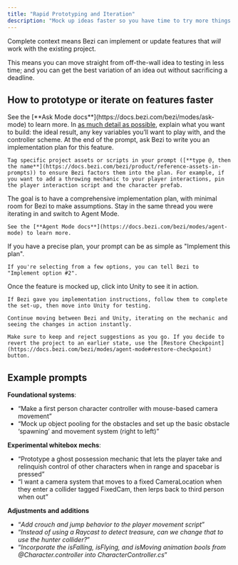 ```yaml
---
title: "Rapid Prototyping and Iteration"
description: "Mock up ideas faster so you have time to try more things with less anxiety"
---
```


Complete context means Bezi can implement or update features that _will_ work with the existing project. 

This means you can move straight from off-the-wall idea to testing in less time; and you can get the best variation of an idea out without sacrificing a deadline. 

## **How to prototype or iterate on features faster**

<Steps>
  <Step title="Enter Ask Mode">
    See the [**Ask Mode docs**](https://docs.bezi.com/bezi/modes/ask-mode) to learn more.
  </Step>
  <Step title="Ask Bezi to write you an implementation plan">
    In <u>as much detail as possible</u>, explain what you want to build: the ideal result, any key variables you’ll want to play with, and the controller scheme. At the end of the prompt, ask Bezi to write you an implementation plan for this feature.

    Tag specific project assets or scripts in your prompt ([**type @, then the name**](https://docs.bezi.com/bezi/product/reference-assets-in-prompts)) to ensure Bezi factors them into the plan. For example, if you want to add a throwing mechanic to your player interactions, pin the player interaction script and the character prefab.
  </Step>
  <Step title="Iterate on the implementation plan until it’s set">
    The goal is to have a comprehensive implementation plan, with minimal room for Bezi to make assumptions.
  </Step>
  <Step title="Enter Agent Mode">
    Stay in the same thread you were iterating in and switch to Agent Mode.

    See the [**Agent Mode docs**](https://docs.bezi.com/bezi/modes/agent-mode) to learn more.
  </Step>
  <Step title="Tell Bezi to implement your feature">
    If you have a precise plan, your prompt can be as simple as "Implement this plan".

    If you're selecting from a few options, you can tell Bezi to "Implement option #2".
  </Step>
  <Step title="Test and iterate">
    Once the feature is mocked up, click into Unity to see it in action.

    If Bezi gave you implementation instructions, follow them to complete the set-up, then move into Unity for testing.

    Continue moving between Bezi and Unity, iterating on the mechanic and seeing the changes in action instantly.

    Make sure to keep and reject suggestions as you go. If you decide to revert the project to an earlier state, use the [Restore Checkpoint](https://docs.bezi.com/bezi/modes/agent-mode#restore-checkpoint) button.
  </Step>
</Steps>

## Example prompts

**Foundational systems**:

- “Make a first person character controller with mouse-based camera movement”
- “Mock up object pooling for the obstacles and set up the basic obstacle ‘spawning’ and movement system (right to left)”

**Experimental whitebox mechs**:

- “Prototype a ghost possession mechanic that lets the player take and relinquish control of other characters when in range and spacebar is pressed”
- “I want a camera system that moves to a fixed CameraLocation when they enter a collider tagged FixedCam, then lerps back to third person when out”

**Adjustments and additions**

- “_Add crouch and jump behavior to the player movement script_”
- “_Instead of using a Raycast to detect treasure, can we change that to use the hunter collider?_”
- “_Incorporate the isFalling, isFlying, and isMoving animation bools from @Character.controller into CharacterController.cs_”
